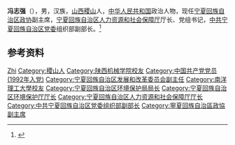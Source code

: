 {{Otheruses|other=名为冯志强的其他人物|冯志强}}

'''冯志强'''（{{bd|1962年|3月||catIdx=Feng冯}}），男，汉族，[[山西|山西]][[稷山|稷山]]人，[[中华人民共和国|中华人民共和国]]政治人物，现任[[宁夏回族自治区政协|宁夏回族自治区政协]]副主席，[[宁夏回族自治区人力资源和社会保障厅|宁夏回族自治区人力资源和社会保障厅]]厅长、党组书记，[[中共宁夏回族自治区党委|中共宁夏回族自治区党委]]组织部副部长。<ref>{{Cite web|title=宁夏新一届政协主席、副主席、秘书长简历(主席崔波)|url=http://district.ce.cn/newarea/sddy/201801/30/t20180130_27970214_6.shtml|accessdate=2020-08-20|work=中国经济网}}</ref>

== 参考资料 ==
{{reflist}}

{{中国人物小作品}}
{{宁夏回族自治区领导人}}

{{Authority control}}
{{DEFAULTSORT:Feng冯}}
[[Category:冯姓|Zhi]]
[[Category:稷山人|Category:稷山人]]
[[Category:陕西机械学院校友|Category:陕西机械学院校友]]
[[Category:中国共产党党员_(1992年入党)|Category:中国共产党党员 (1992年入党)]]
[[Category:宁夏回族自治区发展和改革委员会副主任|Category:宁夏回族自治区发展和改革委员会副主任]]
[[Category:南洋理工大學校友|Category:南洋理工大學校友]]
[[Category:宁夏回族自治区环境保护局局长|Category:宁夏回族自治区环境保护局局长]]
[[Category:宁夏回族自治区环境保护厅厅长|Category:宁夏回族自治区环境保护厅厅长]]
[[Category:宁夏回族自治区人力资源和社会保障厅厅长|Category:宁夏回族自治区人力资源和社会保障厅厅长]]
[[Category:中共宁夏回族自治区党委组织部副部长|Category:中共宁夏回族自治区党委组织部副部长]]
[[Category:寧夏回族自治區政協副主席|Category:寧夏回族自治區政協副主席]]
